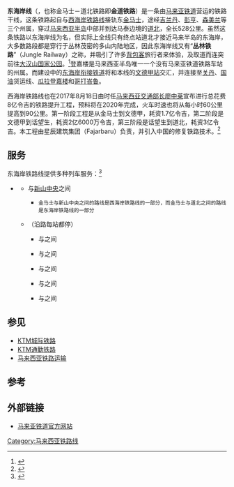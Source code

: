 {{noteTA
|G1=Railway
}}
{{不是|东海岸衔接铁道}}
{{Infobox rail line
| rail_name=东海岸铁路线
| other_name=East Coast Line
| image=
| caption=
| locale={{MAL}}
| service_type=
| network=
| status=營運中
| stations=
| start=[[道北站|道北]]－[[金马士站|金马士]]
| main_stations=
| constructor=
| system_length={{convert|528|km|mi}}
| length_in_operation=
| track_gauge={{track gauge|meter|allk=on}}
| block_signal=
| electrified=
| control=
| depot=
| rollingstock=
| fleet_size=
| begin_operation=1931年
| ridership=
| owner=
| operator=[[马来亚铁路|马来亚铁路]]
| website=www.ktmb.com.my
| system_map=
| route_map=
{{东海岸铁路线RDT}}
| collapsed=
| max_speed =  {{convert|60|km/h|mph}}
}}
'''东海岸线'''（{{lang-en|'''East Coast Line'''}}，也称金马士－道北铁路即'''金道铁路'''）是一条由[[马来亚铁道|马来亚铁道]]营运的铁路干线，这条铁路起自与[[西海岸铁路线|西海岸铁路线]]接轨东[[金马士|金马士]]，途经[[吉兰丹州|吉兰丹]]、[[彭亨州|彭亨]]、[[森美兰州|森美兰]]等三个州属，穿过[[马来西亚半岛|马来西亚半岛]]中部并到达马泰边境的[[道北镇|道北]]，全长528公里。虽然这条铁路以东海岸线为名，但实际上全线只有终点站道北才接近马来半岛的东海岸，大多数路段都是穿行于丛林茂密的多山内陆地区，因此东海岸线又有“'''丛林铁路'''”（Jungle Railway）之称，并吸引了许多[[背包客|背包客]]旅行者来体验，及取道而连突前往[[大汉山国家公园|大汉山国家公园]]。<ref>{{cite web| url=http://www.malaysia-traveller.com/jungle-railway.html| title=The Jungle Railway| website=Malaysia Traveller| access-date=2017-08-11| archive-date=2021-04-20| archive-url=https://web.archive.org/web/20210420135032/https://www.malaysia-traveller.com/jungle-railway.html}}</ref>登嘉楼是马来西亚半岛唯一一个没有马来亚铁道铁路车站的州属。而建设中的[[东海岸衔接铁道|东海岸衔接铁道]]将和本线的[[文德甲站|文德甲站]]交汇，并连接至[[关丹|关丹]]、[[国油|国油]]货运线、[[瓜拉登嘉楼|瓜拉登嘉楼]]和[[哥打峇鲁|哥打峇鲁]]。

西海岸铁路线也在2017年8月18日由时任[[马来西亚交通部长|马来西亚交通部长]][[廖中莱|廖中莱]]宣布进行总花费8亿令吉的铁路提升工程，预料将在2020年完成，火车时速也将从每小时60公里提高到90公里。第一阶段工程是从金马士到文德甲，耗资1.7亿令吉，第二阶段是文德甲到话望生，耗资2亿6000万令吉，第三阶段是话望生到道北，耗资3亿令吉。本工程由星辰建筑集团（Fajarbaru）负责，并引入中国的修复铁路技术。<ref>{{cite news|title=交长：料2020年完成．8亿提升金马士道北铁路|url=http://www.sinchew.com.my/node/1673650/交长：料2020年完成．8亿提升金马士道北铁路|accessdate=2017-08-18|publisher=[[星洲网|星洲网]]|date=2017-08-17|language=zh-hans|archive-date=2019-05-10|archive-url=https://web.archive.org/web/20190510113936/http://www.sinchew.com.my/node/1673650/%E4%BA%A4%E9%95%BF%EF%BC%9A%E6%96%992020%E5%B9%B4%E5%AE%8C%E6%88%90%EF%BC%8E8%E4%BA%BF%E6%8F%90%E5%8D%87%E9%87%91%E9%A9%AC%E5%A3%AB%E9%81%93%E5%8C%97%E9%93%81%E8%B7%AF}}</ref>

==服务==
东海岸铁路线提供多种列车服务：<ref>{{Cite web |url=https://www.ktmb.com.my/Intercity.html |title=KTM Intercity |access-date=2022-05-01 |archive-date=2021-11-15 |archive-url=https://web.archive.org/web/20211115125320/https://www.ktmb.com.my/Intercity.html }}</ref>
*{{ric|KTM Intercity}} '''{{rcb|KTM Intercity|马来亚铁道城际铁路|croute}}'''
**{{rcb|KTM Intercity|Ekspres Rakyat Timuran|xroute}} {{站|道北}}与[[新山中央车站|新山中央]]之间
***<small>金马士与新山中央之间的路线是西海岸铁路线的一部分，而金马士与道北之间的路线是东海岸铁路线的一部分</small>
**{{rcb|KTM Intercity|Shuttle Timur|xroute}}（沿路每站都停）
***{{站|道北}}与{{站|达蓬}}之间
***{{站|道北}}与{{站|话望生}}之间
***{{站|道北}}与{{站|瓜拉立卑}}之间
***{{站|话望生}}与{{站|瓜拉立卑}}之间
***{{站|瓜拉立卑}}与{{站|金马士}}之间

==参见==
{{Portal box|马来西亚|铁路}}
*[[KTM城际铁路|KTM城际铁路]]
*[[KTM通勤铁路|KTM通勤铁路]]
*[[马来西亚铁路运输|马来西亚铁路运输]]

==参考==
{{reflist}}

==外部链接==
*[http://www.ktmb.com.my/ 马来亚铁道官方网站]{{Wayback|url=http://www.ktmb.com.my/ |date=20151126173623 }}

{{马来亚铁路东海岸线}}
{{马来西亚铁路运输}}
[[Category:马来西亚铁路线|Category:马来西亚铁路线]]